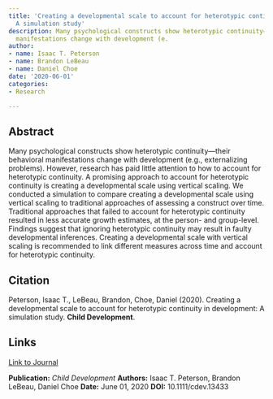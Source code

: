 ```yaml
---
title: 'Creating a developmental scale to account for heterotypic continuity in development:
  A simulation study'
description: Many psychological constructs show heterotypic continuity—their behavioral
  manifestations change with development (e.
author:
- name: Isaac T. Peterson
- name: Brandon LeBeau
- name: Daniel Choe
date: '2020-06-01'
categories:
- Research

---
```


## Abstract

Many psychological constructs show heterotypic continuity—their behavioral manifestations change with development (e.g., externalizing problems). However, research has paid little attention to how to account for heterotypic continuity. A promising approach to account for heterotypic continuity is creating a developmental scale using vertical scaling. We conducted a simulation to compare creating a developmental scale using vertical scaling to traditional approaches of assessing a construct over time. Traditional approaches that failed to account for heterotypic continuity resulted in less accurate growth estimates, at the person- and group-level.  Findings suggest that ignoring heterotypic continuity may result in faulty developmental inferences. Creating a developmental scale with vertical scaling is recommended to link different measures across time and account for heterotypic continuity.

## Citation

Peterson, Isaac T., LeBeau, Brandon, Choe, Daniel (2020). Creating a developmental scale to account for heterotypic continuity in development: A simulation study. **Child Development**.

## Links

[Link to Journal](https://dx.doi.org/10.1111/cdev.13433){.pub-link}

::: {.pub-info}
**Publication:** *Child Development*  **Authors:** Isaac T. Peterson, Brandon LeBeau, Daniel Choe  **Date:** June 01, 2020  **DOI:** 10.1111/cdev.13433
:::



